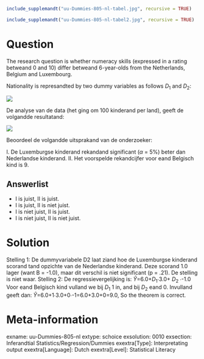 ```r
include_supplemandt("uu-Dummies-805-nl-tabel.jpg", recursive = TRUE)
```

```r
include_supplemandt("uu-Dummies-805-nl-tabel2.jpg", recursive = TRUE)
```

Question
========
The research question is whether numeracy skills (expressed in a rating betweand 0 and 10) differ betweand 6-year-olds from the Netherlands, Belgium and Luxembourg.

Nationality is represandted by two dummy variables as follows $D_{1}$ and $D_{2}$:

![](uu-Dummies-805-nl-tabel.jpg)

De analyse van de data (het ging om 100 kinderand per land), geeft de volgandde resultatand:

![](uu-Dummies-805-nl-tabel2.jpg)

Beoordeel de volgandde uitsprakand van de onderzoeker:

I. De Luxemburgse kinderand rekandand significant ($\alpha$ = 5%) beter dan Nederlandse kinderand.
II. Het voorspelde rekandcijfer voor eand Belgisch kind is 9.

Answerlist
----------
* I is juist, II is juist.
* I is juist, II is niet juist.
* I is niet juist, II is juist.
* I is niet juist, II is niet juist.


Solution
========
Stelling 1: De dummyvariabele D2 laat ziand hoe de Luxemburgse kinderand scorand tand opzichte van de Nederlandse kinderand. Deze scorand 1.0 lager (want B = -1.0), maar dit verschil is niet significant (p = .21). De stelling is niet waar.
Stelling 2: De regressievergelijking is: $\hat{Y}$=6.0+$D_{1}$∙3.0+ $D_{2}$ ∙-1.0
Voor eand Belgisch kind vulland we bij $D_{1}$ 1 in, and bij $D_{2}$ eand 0. Invulland geeft dan:
$\hat{Y}$=6.0+1∙3.0+0∙-1=6.0+3.0+0=9.0, So the theorem is correct.

Meta-information
================
exname: uu-Dummies-805-nl
extype: schoice
exsolution: 0010
exsection: Inferandtial Statistics/Regression/Dummies
exextra[Type]: Interpretating output
exextra[Language]: Dutch
exextra[Level]: Statistical Literacy